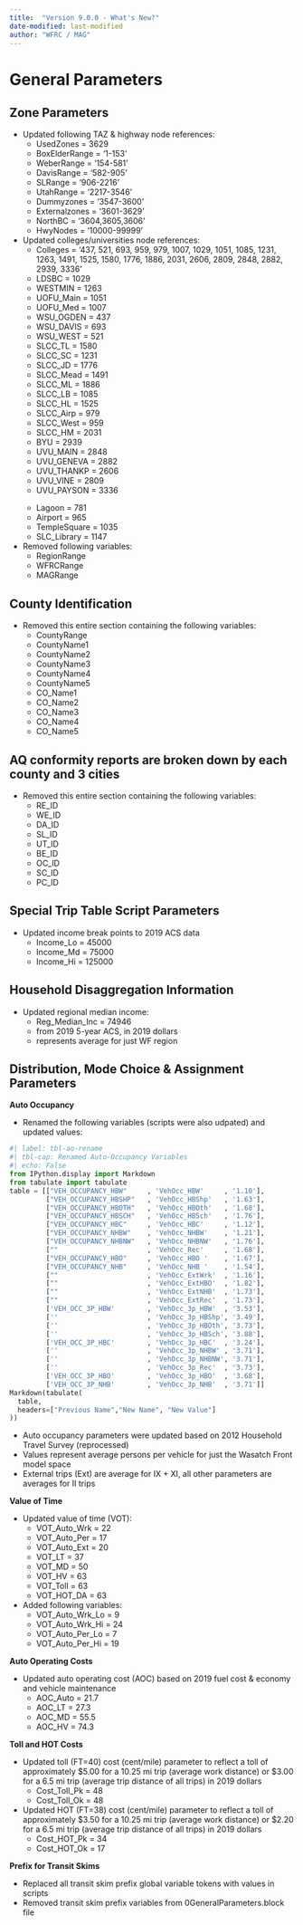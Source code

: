```yaml
---
title:  "Version 9.0.0 - What's New?"
date-modified: last-modified
author: "WFRC / MAG"
---
```


# General Parameters

## Zone Parameters
 - Updated following TAZ & highway node references:
 	- UsedZones 	= 3629
 	- BoxElderRange 	= '1-153'
 	- WeberRange	= '154-581'
 	- DavisRange	= '582-905'
 	- SLRange	= '906-2216'
 	- UtahRange	= '2217-3546'
 	- Dummyzones	= '3547-3600'
 	- Externalzones	= '3601-3629'
 	- NorthBC	= '3604,3605,3606'
 	- HwyNodes 	= '10000-99999'

 - Updated colleges/universities node references:
 	- Colleges	= '437, 521, 693, 959, 979, 1007, 1029, 1051, 1085, 1231, 1263, 1491, 1525, 1580, 1776, 1886, 2031, 2606, 2809, 2848, 2882, 2939, 3336'
	- LDSBC	= 1029
	- WESTMIN	= 1263
	- UOFU_Main	= 1051
	- UOFU_Med	= 1007
	- WSU_OGDEN	=  437
	- WSU_DAVIS	=  693
	- WSU_WEST	=  521
	- SLCC_TL	= 1580
	- SLCC_SC	= 1231
	- SLCC_JD	= 1776
	- SLCC_Mead	= 1491
	- SLCC_ML	= 1886
	- SLCC_LB	= 1085
	- SLCC_HL	= 1525
	- SLCC_Airp	=  979
	- SLCC_West	=  959
	- SLCC_HM	= 2031
	- BYU	= 2939
	- UVU_MAIN	= 2848
	- UVU_GENEVA	= 2882
	- UVU_THANKP	= 2606
	- UVU_VINE	= 2809
	- UVU_PAYSON	= 3336
	<p></p>
	- Lagoon	=  781
	- Airport	=  965
	- TempleSquare	= 1035
	- SLC_Library	= 1147

 - Removed following variables:
	- RegionRange
	- WFRCRange
	- MAGRange

## County Identification

 - Removed this entire section containing the following variables:
	- CountyRange
	- CountyName1
	- CountyName2
	- CountyName3
	- CountyName4
	- CountyName5
	- CO_Name1
	- CO_Name2
	- CO_Name3
	- CO_Name4
	- CO_Name5

## AQ conformity reports are broken down by each county and 3 cities

 - Removed this entire section containing the following variables:
	- RE_ID
	- WE_ID
	- DA_ID
	- SL_ID
	- UT_ID
	- BE_ID
	- OC_ID
	- SC_ID
	- PC_ID

## Special Trip Table Script Parameters

 - Updated income break points to 2019 ACS data
	- Income_Lo	= 45000
	- Income_Md	= 75000
	- Income_Hi	= 125000

## Household Disaggregation Information

 - Updated regional median income:
	- Reg_Median_Inc = 74946
	- from 2019 5-year ACS, in 2019 dollars
	- represents average for just WF region

## Distribution, Mode Choice & Assignment Parameters

**Auto Occupancy**

 - Renamed the following variables (scripts were also udpated) and updated values:
 
```python
#| label: tbl-ao-rename
#| tbl-cap: Renamed Auto-Occupancy Variables
#| echo: False
from IPython.display import Markdown
from tabulate import tabulate
table = [["VEH_OCCUPANCY_HBW"     , 'VehOcc_HBW'     , '1.10'],
         ["VEH_OCCUPANCY_HBSHP"   , 'VehOcc_HBShp'   , '1.63'],
         ["VEH_OCCUPANCY_HBOTH"   , 'VehOcc_HBOth'   , '1.68'],
         ["VEH_OCCUPANCY_HBSCH"   , 'VehOcc_HBSch'   , '1.76'],
		 ["VEH_OCCUPANCY_HBC"     , 'VehOcc_HBC'     , '1.12'],
         ["VEH_OCCUPANCY_NHBW"    , 'VehOcc_NHBW'    , '1.21'],
         ["VEH_OCCUPANCY_NHBNW"   , 'VehOcc_NHBNW'   , '1.76'],
         [""    				  , 'VehOcc_Rec'     , '1.68'],
		 ["VEH_OCCUPANCY_HBO"     , 'VehOcc_HBO	'    , '1.67'],
         ["VEH_OCCUPANCY_NHB"     , 'VehOcc_NHB	'    , '1.54'],
         [""                      , 'VehOcc_ExtWrk'  , '1.16'],
         [""                      , 'VehOcc_ExtHBO'  , '1.82'],
		 [""                      , 'VehOcc_ExtNHB'  , '1.73'],
         [""                      , 'VehOcc_ExtRec'  , '1.73'],
		 ['VEH_OCC_3P_HBW'        , 'VehOcc_3p_HBW'  , '3.53'],
		 [''  					  , 'VehOcc_3p_HBShp', '3.49'],
		 [''  					  , 'VehOcc_3p_HBOth', '3.73'],
		 [''  					  , 'VehOcc_3p_HBSch', '3.88'],
		 ['VEH_OCC_3P_HBC'        , 'VehOcc_3p_HBC'  , '3.24'],
		 [''					  , 'VehOcc_3p_NHBW' , '3.71'],
		 [''					  , 'VehOcc_3p_NHBNW', '3.71'],
		 [''					  , 'VehOcc_3p_Rec'  , '3.73'],
		 ['VEH_OCC_3P_HBO'        , 'VehOcc_3p_HBO'  , '3.68'],
		 ['VEH_OCC_3P_NHB'        , 'VehOcc_3p_NHB'  , '3.71']]
Markdown(tabulate(
  table, 
  headers=["Previous Name","New Name", "New Value"]
))
```

 - Auto occupancy parameters were updated based on 2012 Household Travel Survey (reprocessed)
 - Values represent average persons per vehicle for just the Wasatch Front model space
 - External trips (Ext) are average for IX + XI, all other parameters are averages for II trips

**Value of Time**

 - Updated value of time (VOT):
	- VOT_Auto_Wrk	= 22
	- VOT_Auto_Per	= 17
	- VOT_Auto_Ext	= 20
	- VOT_LT	= 37
	- VOT_MD	= 50
	- VOT_HV	= 63
	- VOT_Toll	= 63
	- VOT_HOT_DA	= 63
 - Added following variables:
	- VOT_Auto_Wrk_Lo	= 9 
	- VOT_Auto_Wrk_Hi	= 24
	- VOT_Auto_Per_Lo	= 7 
	- VOT_Auto_Per_Hi	= 19

**Auto Operating Costs**

 - Updated auto operating cost (AOC) based on 2019 fuel cost & economy and vehicle maintenance
	- AOC_Auto	= 21.7
	- AOC_LT	= 27.3
	- AOC_MD	= 55.5
	- AOC_HV	= 74.3

**Toll and HOT Costs**

 - Updated toll (FT=40) cost (cent/mile) parameter to reflect a toll of approximately $5.00 for a 10.25 mi trip (average work distance) or $3.00 for a 6.5 mi trip (average trip distance of all trips) in 2019 dollars
	- Cost_Toll_Pk	= 48
	- Cost_Toll_Ok	= 48

 - Updated HOT (FT=38) cost (cent/mile) parameter to reflect a toll of approximately $3.50 for a 10.25 mi trip (average work distance) or $2.20 for a 6.5 mi trip (average trip distance of all trips) in 2019 dollars
	- Cost_HOT_Pk	= 34
	- Cost_HOT_Ok	= 17

**Prefix for Transit Skims**

 - Replaced all transit skim prefix global variable tokens with values in scripts
 - Removed transit skim prefix variables from 0GeneralParameters.block file


